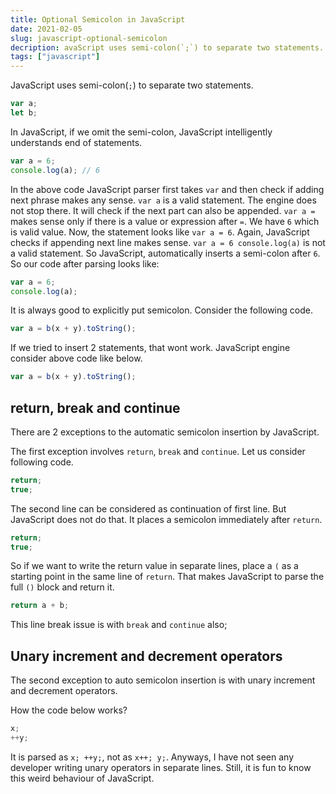 ```yaml
---
title: Optional Semicolon in JavaScript
date: 2021-02-05
slug: javascript-optional-semicolon
decription: avaScript uses semi-colon(`;`) to separate two statements. In JavaScript, if we omit the semi-colon, JavaScript intelligently understands end of statements.
tags: ["javascript"]
---
```


JavaScript uses semi-colon(`;`) to separate two statements.

```javascript
var a;
let b;
```

In JavaScript, if we omit the semi-colon, JavaScript intelligently understands end of statements.

```javascript
var a = 6;
console.log(a); // 6
```

In the above code JavaScript parser first takes `var` and then check if adding next phrase makes any sense. `var a` is a valid statement. The engine does not stop there. It will check if the next part can also be appended. `var a =` makes sense only if there is a value or expression after `=`. We have `6` which is valid value. Now, the statement looks like `var a = 6`. Again, JavaScript checks if appending next line makes sense. `var a = 6 console.log(a)` is not a valid statement. So JavaScript, automatically inserts a semi-colon after `6`. So our code after parsing looks like:

```javascript
var a = 6;
console.log(a);
```

It is always good to explicitly put semicolon. Consider the following code.

```javascript
var a = b(x + y).toString();
```

If we tried to insert 2 statements, that wont work. JavaScript engine consider above code like below.

```javascript
var a = b(x + y).toString();
```

## return, break and continue

There are 2 exceptions to the automatic semicolon insertion by JavaScript.

The first exception involves `return`, `break` and `continue`. Let us consider following code.

```javascript
return;
true;
```

The second line can be considered as continuation of first line. But JavaScript does not do that. It places a semicolon immediately after `return`.

```javascript
return;
true;
```

So if we want to write the return value in separate lines, place a `(` as a starting point in the same line of `return`. That makes JavaScript to parse the full `()` block and return it.

```javascript
return a + b;
```

This line break issue is with `break` and `continue` also;

## Unary increment and decrement operators

The second exception to auto semicolon insertion is with unary increment and decrement operators.

How the code below works?

```javascript
x;
++y;
```

It is parsed as `x; ++y;`, not as `x++; y;`. Anyways, I have not seen any developer writing unary operators in separate lines. Still, it is fun to know this weird behaviour of JavaScript.
